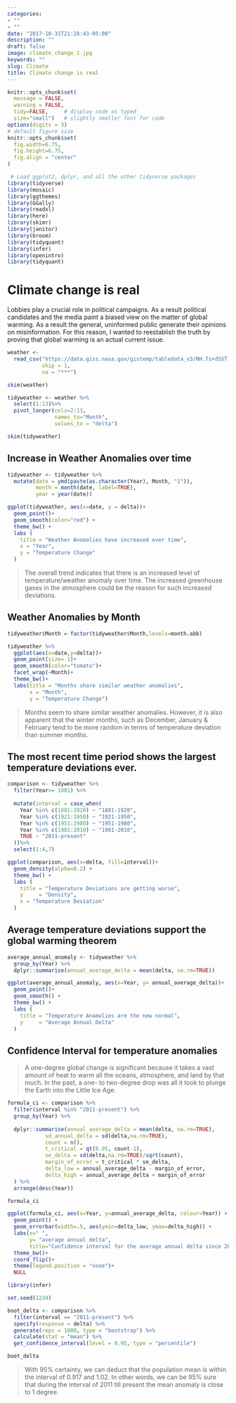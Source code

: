 ```yaml
---
categories:
- ""
- ""
date: "2017-10-31T21:28:43-05:00"
description: ""
draft: false
image: climate_change_1.jpg
keywords: ""
slug: Climate
title: Climate change is real
---
```


```r
knitr::opts_chunk$set(
  message = FALSE, 
  warning = FALSE, 
  tidy=FALSE,     # display code as typed
  size="small")   # slightly smaller font for code
options(digits = 3)
# default figure size
knitr::opts_chunk$set(
  fig.width=6.75, 
  fig.height=6.75,
  fig.align = "center"
)
```


```r
 # Load ggplot2, dplyr, and all the other tidyverse packages
library(tidyverse) 
library(mosaic)
library(ggthemes)
library(GGally)
library(readxl)
library(here)
library(skimr)
library(janitor)
library(broom)
library(tidyquant)
library(infer)
library(openintro)
library(tidyquant)
```

# Climate change is real 

Lobbies play a crucial role in political campaigns. As a result political candidates and the media paint a biased view on the matter of global warming. As a result the general, uninformed public generate their opinions on misinformation. For this reason, I wanted to reestablish the truth by proving that global warming is an actual current issue.

```r
weather <- 
  read_csv("https://data.giss.nasa.gov/gistemp/tabledata_v3/NH.Ts+dSST.csv", 
           skip = 1, 
           na = "***")

skim(weather)
```

```r
tidyweather <- weather %>%
  select(1:13)%>%
  pivot_longer(cols=2:13, 
               names_to="Month", 
               values_to = "delta")

skim(tidyweather)
```

## Increase in Weather Anomalies over time
```r
tidyweather <- tidyweather %>%
  mutate(date = ymd(paste(as.character(Year), Month, "1")),
         month = month(date, label=TRUE),
         year = year(date))

ggplot(tidyweather, aes(x=date, y = delta))+
  geom_point()+
  geom_smooth(color="red") +
  theme_bw() +
  labs (
    title = "Weather Anomalies have increased over time", 
    x = "Year", 
    y = "Temperature Change"
  )
```

>The overall trend indicates that there is an increased level of temperature/weather anomaly over time. The increased greenhouse gases in the atmosphere could be the reason for such increased deviations.

## Weather Anomalies by Month

```r
tidyweather$Month = factor(tidyweather$Month,levels=month.abb)

tidyweather %>%
  ggplot(aes(x=date,y=delta))+
  geom_point(size= 1)+
  geom_smooth(color="tomato")+
  facet_wrap(~Month)+
  theme_bw()+
  labs(title = "Months share similar weather anomalies",
       x = "Month",
       y = "Temperature Change")
```

>Months seem to share similar weather anomalies. However, it is also apparent that the winter months, such as December, January & February tend to be more random in terms of temperature deviation than summer months.

## The most recent time period shows the largest temperature deviations ever.

```r
comparison <- tidyweather %>% 
  filter(Year>= 1881) %>%     
 
  mutate(interval = case_when(
    Year %in% c(1881:1920) ~ "1881-1920",
    Year %in% c(1921:1950) ~ "1921-1950",
    Year %in% c(1951:1980) ~ "1951-1980",
    Year %in% c(1981:2010) ~ "1981-2010",
    TRUE ~ "2011-present"
  ))%>%
  select(1:4,7)
```

```r
ggplot(comparison, aes(x=delta, fill=interval))+
  geom_density(alpha=0.2) +   
  theme_bw() +              
  labs (
    title = "Temperature Deviations are getting worse",
    y     = "Density",
    x = "Temperature Deviation"
  )
```

## Average temperature deviations support the global warming theorem

```r
average_annual_anomaly <- tidyweather %>% 
  group_by(Year) %>%   
  dplyr::summarise(annual_average_delta = mean(delta, na.rm=TRUE)) 

ggplot(average_annual_anomaly, aes(x=Year, y= annual_average_delta))+
  geom_point()+
  geom_smooth() +
  theme_bw() +
  labs (
    title = "Temperature Anamolies are the new normal",
    y     = "Average Annual Delta"
  )
```

## Confidence Interval for temperature anomalies

>A one-degree global change is significant because it takes a vast amount of heat to warm all the oceans, atmosphere, and land by that much. In the past, a one- to two-degree drop was all it took to plunge the Earth into the Little Ice Age.

```r
formula_ci <- comparison %>%
  filter(interval %in% "2011-present") %>% 
  group_by(Year) %>% 
 
  dplyr::summarise(annual_average_delta = mean(delta, na.rm=TRUE),
            sd_annual_delta = sd(delta,na.rm=TRUE),
            count = n(),
            t_critical = qt(0.95, count-1),
            se_delta = sd(delta,na.rm=TRUE)/sqrt(count),
            margin_of_error = t_critical * se_delta,
            delta_low = annual_average_delta - margin_of_error,
            delta_high = annual_average_delta + margin_of_error
  ) %>% 
  arrange(desc(Year))

formula_ci
```

```r
ggplot(formula_ci, aes(x=Year, y=annual_average_delta, colour=Year)) +
  geom_point() +
  geom_errorbar(width=.5, aes(ymin=delta_low, ymax=delta_high)) + 
  labs(x=" ",
       y= "average annual delta", 
       title="Confidence interval for the average annual delta since 2011") + 
  theme_bw()+
  coord_flip()+
  theme(legend.position = "none")+
  NULL
```

```r
library(infer)

set.seed(1234)

boot_delta <- comparison %>%
  filter(interval == "2011-present") %>%
  specify(response = delta) %>%
  generate(reps = 1000, type = "bootstrap") %>%
  calculate(stat = "mean") %>% 
  get_confidence_interval(level = 0.95, type = "percentile")

boot_delta
```
> With 95% certainty, we can deduct that the population mean is within the interval of 0.917 and 1.02. In other words, we can be 95% sure that during the interval of 2011 till present the mean anomaly is close to 1 degree.

